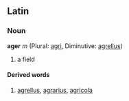 ==Latin==
===Noun===
'''ager''' ''m'' (Plural: [[agri]], Diminutive: [[agrellus]])

# a field

====Derived words====
# [[agrellus]], [[agrarius]], [[agricola]]
